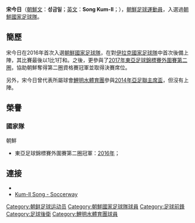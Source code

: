 {{Infobox football biography
| playername          = 宋今日<br>성금일
| image               = 
| fullname            = 宋今日<br>성금일
| dateofbirth         = {{Birth date and age|1994|5|10}}
| cityofbirth         = 
| countryofbirth      = [[朝鲜|朝鲜]]
| height              = {{height|m=1.80}}
| position            =  [[前鋒_(足球)|前鋒]] 、[[後衛_(足球)|後衛]] 
| currentclub         = [[鯉明水體育團|鯉明水體育團]]
| clubnumber          = 20
| years1 = 2014 -
| clubs1 = [[鯉明水體育團|鯉明水體育團]]
| caps1 = 
| goals1 = 
| nationalyears1 = 2016 -
| nationalteam1 = [[朝鲜国家足球队|朝鲜国家足球队]] 
| nationalcaps1 =3
| nationalgoals1 =0
| pcupdate = 2016.11.5
}}

'''宋今日'''（[[朝鮮文|朝鮮文]]：'''성금일'''；[[英文|英文]]：'''Song Kum-Il'''；{{bd|1994年|5月10日}}），[[朝鮮|朝鮮]][[足球|足球]][[運動員|運動員]]，入選過[[朝鮮國家足球隊|朝鮮國家足球隊]]。

==簡歷==

宋今日在2016年首次入選[[朝鮮國家足球隊|朝鮮國家足球隊]]，在對[[伊拉克國家足球隊|伊拉克國家足球隊]]中首次後備上陣，其比賽最後以1比1打和。之後，更參與了[[2017年東亞足球錦標賽|2017年東亞足球錦標賽外圍賽第二圈]]，協助朝鮮奪得第二圈資格賽冠軍並取得決賽席位。

另外，宋今日曾代表所屬球會[[鯉明水體育團|鯉明水體育團]]參與[[2014年亞足聯主席盃|2014年亞足聯主席盃]]，但沒有上陣。

==榮譽==

===國家隊===
;{{flagicon|PRK}}朝鮮
*東亞足球錦標賽外圍賽第二圈冠軍：[[2017年東亞足球錦標賽|2016年]]；

==連接==
* {{NFT player|pid=64981}}
* [http://int.soccerway.com/players/kum-il-song/341303/ Kum-Il Song - Soccerway]{{Wayback|url=http://int.soccerway.com/players/kum-il-song/341303/ |date=20160526225013 }} {{en icon}}

{{2017年東亞足球錦標賽朝鮮參賽名單}}

{{DEFAULTSORT:Song, Kum-Il}}
[[Category:朝鲜足球运动员|Category:朝鲜足球运动员]]
[[Category:朝鮮國家足球隊球員|Category:朝鮮國家足球隊球員]]
[[Category:足球前鋒|Category:足球前鋒]]
[[Category:足球後衛|Category:足球後衛]]
[[Category:鯉明水體育團球員|Category:鯉明水體育團球員]]